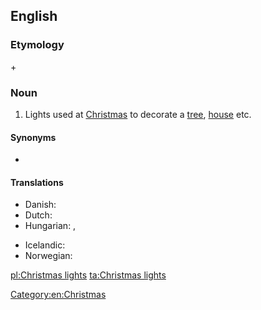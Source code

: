 ==English==

===Etymology===
{{m|en|Christmas}} + {{m|en|light|lights}}

===Noun===
{{en-plural noun|head=[[Christmas]] [[lights]]|sg=Christmas light}}

# Lights used at [[Christmas]] to decorate a [[tree]], [[house]] etc.

====Synonyms====
* {{l|en|fairy lights}} {{qualifier|UK}}

====Translations====
{{trans-top|Christmas lights}}
* Danish: {{t|da|julelys|n}}
* Dutch: {{t|nl|kerstverlichting|f}}
* Hungarian: {{t|hu|karácsonyfaégő}}, {{t|hu|karácsonyi kivilágítás}}
{{trans-mid}}
* Icelandic: {{t|is|jólaljós|n}}
* Norwegian: {{t|no|julelys|n}}
{{trans-bottom}}

[[Category:en:Christmas]]

[[pl:Christmas lights]]
[[ta:Christmas lights]]